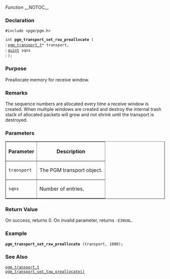 ﻿''Function''
__NOTOC__
=== Declaration ===
<tt>#include <pgm/pgm.h></tt>

<tt>int '''pgm_transport_set_rxw_preallocate''' (</tt><br>
: <tt>[[OpenPGM C Reference/pgm_transport_t|pgm_transport_t]]*     transport,</tt><br>
: <tt>[http://library.gnome.org/devel/glib/stable/glib-Basic-Types.html#guint guint]                     sqns</tt><br>
: <tt>);</tt>

=== Purpose ===
Preallocate memory for receive window.

=== Remarks ===
The sequence numbers are allocated every time a receive window is created.  When multiple windows are created and destroy the internal trash stack of allocated packets will grow and not shrink until the transport is destroyed.

=== Parameters ===
<table border="1" cellpadding="5" cellspacing="0">
<tr>
<th>Parameter</th>
<th>Description</th>
</tr>
<tr>
<td><tt>transport</tt></td>
<td>The PGM transport object.</td>
</tr><tr>
<td><tt>sqns</tt></td>
<td>Number of entries.</td>
</tr>
</table>


=== Return Value ===
On success, returns 0.  On invalid parameter, returns <tt>-EINVAL</tt>.

=== Example ===

 '''pgm_transport_set_rxw_preallocate''' (transport, 1000);

=== See Also ===
<tt>[[OpenPGM C Reference/pgm_transport_t|pgm_transport_t]]</tt><br>
<tt>[[OpenPGM C Reference/pgm_transport_set_txw_preallocate()|pgm_transport_set_txw_preallocate()]]</tt>

